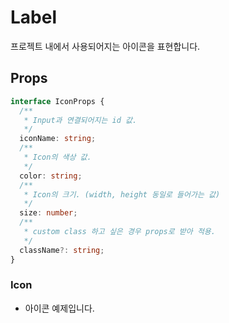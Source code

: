 

<Meta title="atoms/Icon" component={Icon} />

# Label

프로젝트 내에서 사용되어지는 아이콘을 표현합니다.

## Props

```ts
interface IconProps {
  /**
   * Input과 연결되어지는 id 값.
   */
  iconName: string;
  /**
   * Icon의 색상 값.
   */
  color: string;
  /**
   * Icon의 크기. (width, height 동일로 들어가는 값)
   */
  size: number;
  /**
   * custom class 하고 싶은 경우 props로 받아 적용.
   */
  className?: string;
}
```

### Icon

- 아이콘 예제입니다.

<Canvas>
  <Icon iconName="homeIcon" size={32} color="grey040" />
</Canvas>